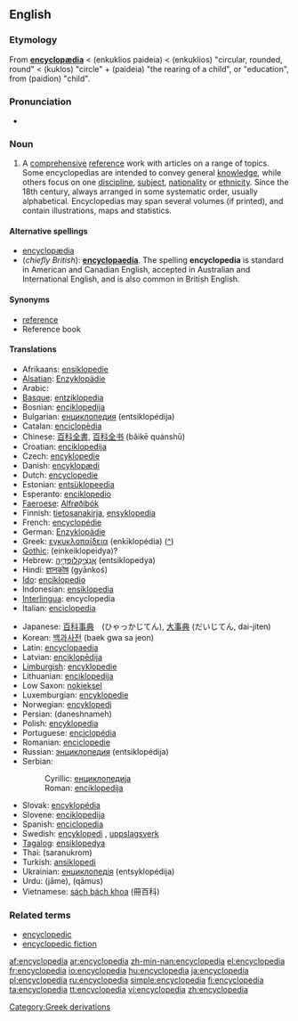 {{wikipedia}}
==English==
===Etymology===
From {{L.}} '''[[encyclopædia]]''' < {{AGr.}} '''{{polytonic|[[ἐγκύκλιος παιδεία]]}}''' (enkuklios paideia) < '''{{polytonic|[[ἐγκύκλιος]]}}''' (enkuklios) "circular, rounded, round" < '''{{polytonic|[[κύκλος]]}}''' (kuklos) "circle" + '''{{polytonic|[[παιδεία]]}}''' (paideia) "the rearing of a child", or "education", from '''{{polytonic|[[παιδίον]]}}''' (paidion) "child".

===Pronunciation===
{{ipacregion|Canada}} {{ipac|ənˌsaɪkləˈpidiə|en-ca-synth-encyclopedia.ogg|CA synth}}
*{{audio|en-us-encyclopedia.ogg|Audio (US)}}


===Noun===
{{en-noun}}

# A [[comprehensive]] [[reference]] work with articles on a range of topics. Some encyclopedias are intended to convey general [[knowledge]], while others focus on one [[discipline]], [[subject]], [[nationality]] or [[ethnicity]]. Since the 18th century, always arranged in some systematic order, usually alphabetical. Encyclopedias may span several volumes (if printed), and contain illustrations, maps and statistics.

====Alternative spellings====
*[[encyclopædia]]
*(''chiefly British''): '''[[encyclopaedia]]'''. The spelling '''encyclopedia''' is standard in American and Canadian English, accepted in Australian and International English, and is also common in British English.

====Synonyms====
* [[reference]]
* Reference book

====Translations====
{{top}}
*Afrikaans: [[ensiklopedie]]
*[[Alsatian]]: [[Enzyklopädie]]
*Arabic: {{ARchar|[[موسوعة]]}} {{Unicode|(mausú:ʕa)}} {{f}}
*[[Basque]]: [[entziklopedia]]
*Bosnian: [[enciklopedija#Bosnian|enciklopedija]] {{f}}
*Bulgarian: [[енциклопедия]] (entsiklopédija) {{f}}
*Catalan: [[enciclopèdia]]
*Chinese: [[百科全書]], [[百科全书]] (bǎikē quánshū)
*Croatian: [[enciklopedija#Croatian|enciklopedija]] {{f}}
*Czech: [[encyklopedie]]
*Danish: [[encyklopædi]]
*Dutch: [[encyclopedie]] {{m}}
*Estonian: [[entsüklopeedia]]
*Esperanto: [[enciklopedio]]
*[[Faeroese]]: [[Alfrøðibók]]
*Finnish: [[tietosanakirja]], [[ensyklopedia]]
*French: [[encyclopédie]] {{f}}
*German: [[Enzyklopädie]] {{f}}
*Greek: [[εγκυκλοπαίδεια]] (enkiklopédia) ([[:el:εγκυκλοπαδεια|^]])
*[[Gothic]]: (einkeiklopeidya)?
*Hebrew: [[אנציקלופדיה|אֶנְצִיקְלוֹפֶּדְיָה]] (entsiklopedya) {{f}}
*Hindi: [[ज्ञानकोष]] (gyānkoś)
*[[Ido]]: [[enciklopedio]]
*Indonesian: [[ensiklopedia]]
*[[Interlingua]]: encyclopedia
*Italian: [[enciclopedia]] {{f}}
{{mid}}
*Japanese: [[百科事典]]　(ひゃっかじてん), [[大事典]] (だいじてん, dai-jiten)
*Korean: [[백과사전]] (baek gwa sa jeon)
*Latin: [[encyclopaedia]]
*Latvian: [[enciklopēdija]] {{f}}
*[[Limburgish]]: [[encyklopedie]]
*Lithuanian: [[enciklopedija]] {{f}}
*Low Saxon: [[nokieksel]]
*Luxemburgian: [[encyklopedie]]
*Norwegian: [[encyklopedi]]
*Persian: {{FAchar|[[دانشنامه]]}} (daneshnameh)
*Polish: [[encyklopedia]] {{f}}
*Portuguese: [[enciclopédia]] {{f}}
*Romanian: [[enciclopedie]] {{f}}
*Russian: [[энциклопедия]] (entsiklopédija) {{f}}
*Serbian:
*:Cyrillic: [[енциклопедија#Serbian|енциклопедија]] {{f}}
*:Roman: [[enciklopedija#Serbian|enciklopedija]] {{f}}
*Slovak: [[encyklopédia]]
*Slovene: [[enciklopedija#Slovene|enciklopedija]]
*Spanish: [[enciclopedia]] {{f}}
*Swedish: [[encyklopedi]] {{c}}, [[uppslagsverk]] {{n}}
*[[Tagalog]]: [[ensiklopedya]]
*Thai: {{THchar|[[สารานุกรม]]}} (saranukrom)
*Turkish: [[ansiklopedi]]
*Ukrainian: [[енциклопедія]] (entsyklopédija) {{f}}
*Urdu: {{URchar|[[جامع]]}} (jāme), {{URchar|[[قاموس]]}} (qāmus)
*Vietnamese: [[sách bách khoa]] (冊百科)
{{bottom}}

===Related terms===
*[[encyclopedic]]
*[[encyclopedic fiction]]

[[Category:Greek derivations]]

[[af:encyclopedia]]
[[ar:encyclopedia]]
[[zh-min-nan:encyclopedia]]
[[el:encyclopedia]]
[[fr:encyclopedia]]
[[io:encyclopedia]]
[[hu:encyclopedia]]
[[ja:encyclopedia]]
[[pl:encyclopedia]]
[[ru:encyclopedia]]
[[simple:encyclopedia]]
[[fi:encyclopedia]]
[[ta:encyclopedia]]
[[tt:encyclopedia]]
[[vi:encyclopedia]]
[[zh:encyclopedia]]